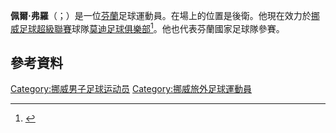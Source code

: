 '''佩爾·弗羅'''（{{lang-no|Per-Egil Flo}}；{{bd|1989年|1月18日}}）是一位[[芬蘭|芬蘭]]足球運動員。在場上的位置是後衛。他現在效力於[[挪威足球超級聯賽|挪威足球超級聯賽]]球隊[[莫迪足球俱樂部|莫迪足球俱樂部]]<ref>{{cite news |url=http://www.vg.no/sport/fotball/norsk/artikkel.php?artid=10111887 |language=Norwegian |title=Sogndal selger kapteinen til Molde |publisher=Verdens Gang |agency=Norwegian News |date=5 July 2013 |accessdate=15 July 2013 |archive-date=2014-02-25 |archive-url=https://web.archive.org/web/20140225212039/http://www.vg.no/sport/fotball/norsk/artikkel.php?artid=10111887 }}</ref>。他也代表芬蘭國家足球隊參賽。
==參考資料==
{{Reflist}}

{{DEFAULTSORT:Flo, Per-Egil}}
[[Category:挪威男子足球运动员|Category:挪威男子足球运动员]]
[[Category:挪威旅外足球運動員|Category:挪威旅外足球運動員]]